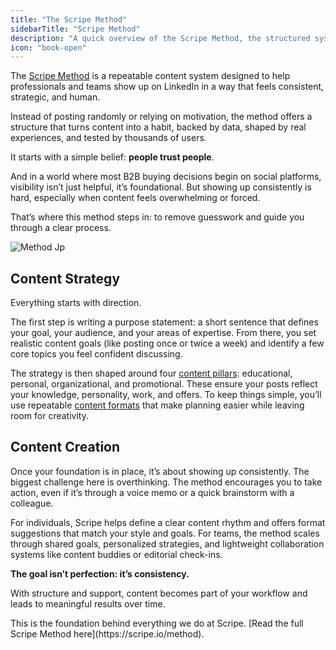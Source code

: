 ```yaml
---
title: "The Scripe Method"
sidebarTitle: "Scripe Method"
description: "A quick overview of the Scripe Method, the structured system behind consistent, authentic LinkedIn content."
icon: "book-open"
---
```


The [Scripe Method](https://scripe.io/method) is a repeatable content system designed to help professionals and teams show up on LinkedIn in a way that feels consistent, strategic, and human.

Instead of posting randomly or relying on motivation, the method offers a structure that turns content into a habit, backed by data, shaped by real experiences, and tested by thousands of users.

It starts with a simple belief: **people trust people**.

And in a world where most B2B buying decisions begin on social platforms, visibility isn’t just helpful, it’s foundational. But showing up consistently is hard, especially when content feels overwhelming or forced.

That’s where this method steps in: to remove guesswork and guide you through a clear process.

![Method Jp](/images/method.jpg)

## Content Strategy

Everything starts with direction.

The first step is writing a purpose statement: a short sentence that defines your goal, your audience, and your areas of expertise. From there, you set realistic content goals (like posting once or twice a week) and identify a few core topics you feel confident discussing.

The strategy is then shaped around four [content pillars](/content-strategy/content-formats): educational, personal, organizational, and promotional. These ensure your posts reflect your knowledge, personality, work, and offers. To keep things simple, you’ll use repeatable [content formats](/content-strategy/content-formats) that make planning easier while leaving room for creativity.

## Content Creation

Once your foundation is in place, it’s about showing up consistently. The biggest challenge here is overthinking. The method encourages you to take action, even if it’s through a voice memo or a quick brainstorm with a colleague.

For individuals, Scripe helps define a clear content rhythm and offers format suggestions that match your style and goals. For teams, the method scales through shared goals, personalized strategies, and lightweight collaboration systems like content buddies or editorial check-ins.

**The goal isn’t perfection: it’s consistency.**

With structure and support, content becomes part of your workflow and leads to meaningful results over time.

<Tip>
  This is the foundation behind everything we do at Scripe. [Read the full Scripe Method here](https://scripe.io/method).
</Tip>